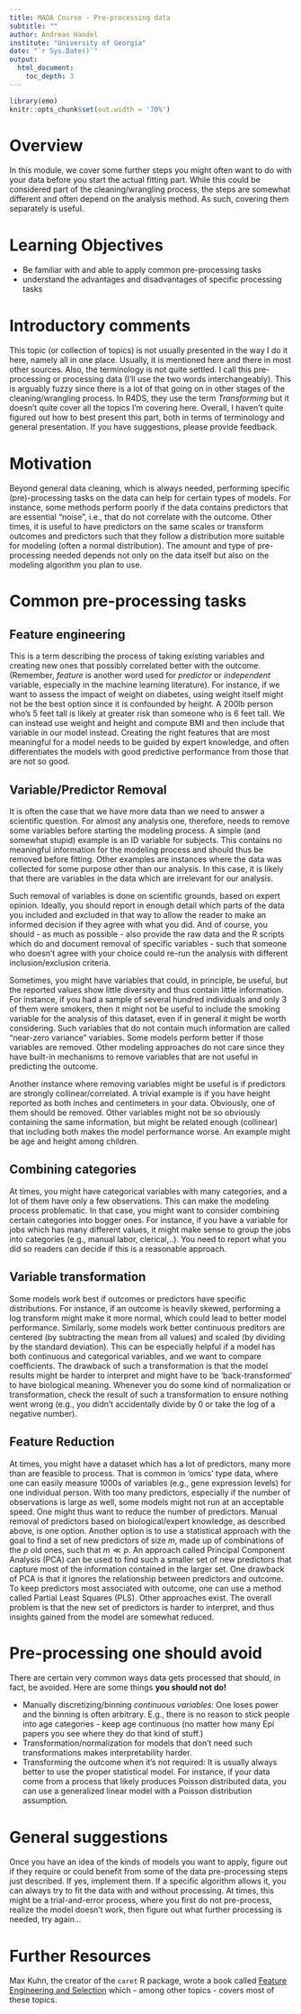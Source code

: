```yaml
---
title: MADA Course - Pre-processing data
subtitle: ""
author: Andreas Handel
institute: "University of Georgia"
date: "`r Sys.Date()`"
output: 
  html_document:
    toc_depth: 3
---
```


```r
library(emo)
knitr::opts_chunk$set(out.width = '70%')
```


# Overview
In this module, we cover some further steps you might often want to do with your data before you start the actual fitting part. While this could be considered part of the cleaning/wrangling process, the steps are somewhat different and often depend on the analysis method. As such, covering them separately is useful.

# Learning Objectives
* Be familiar with and able to apply common pre-processing tasks
* understand the advantages and disadvantages of specific processing tasks


# Introductory comments
This topic (or collection of topics) is not usually presented in the way I do it here, namely all in one place. Usually, it is mentioned here and there in most other sources. Also, the terminology is not quite settled. I call this pre-processing or processing data (I'll use the two words interchangeably). This is arguably fuzzy since there is a lot of that going on in other stages of the cleaning/wrangling process. In R4DS, they use the term _Transforming_ but it doesn't quite cover all the topics I'm covering here. Overall, I haven't quite figured out how to best present this part, both in terms of terminology and general presentation. If you have suggestions, please provide feedback. 

# Motivation
Beyond general data cleaning, which is always needed, performing specific (pre)-processing tasks on the data can help for certain types of models. For instance, some methods perform poorly if the data contains predictors that are essential "noise", i.e., that do not correlate with the outcome. Other times, it is useful to have predictors on the same scales or transform outcomes and predictors such that they follow a distribution more suitable for modeling (often a normal distribution). The amount and type of pre-processing needed depends not only on the data itself but also on the modeling algorithm you plan to use. 


# Common pre-processing tasks


## Feature engineering
This is a term describing the process of taking existing variables and creating new ones that possibly correlated better with the outcome. (Remember, _feature_ is another word used for _predictor_ or _independent_ variable, especially in the machine learning literature). For instance, if we want to assess the impact of weight on diabetes, using weight itself might not be the best option since it is confounded by height. A 200lb person who's 5 feet tall is likely at greater risk than someone who is 6 feet tall. We can instead use weight and height and compute BMI and then include that variable in our model instead. Creating the right features that are most meaningful for a model needs to be guided by expert knowledge, and often differentiates the models with good predictive performance from those that are not so good. 


## Variable/Predictor Removal
It is often the case that we have more data than we need to answer a scientific question. For almost any analysis one, therefore, needs to remove some variables before starting the modeling process. A simple (and somewhat stupid) example is an ID variable for subjects. This contains no meaningful information for the modeling process and should thus be removed before fitting. Other examples are instances where the data was collected for some purpose other than our analysis. In this case, it is likely that there are variables in the data which are irrelevant for our analysis.  

Such removal of variables is done on scientific grounds, based on expert opinion. Ideally, you should report in enough detail which parts of the data you included and excluded in that way to allow the reader to make an informed decision if they agree with what you did. And of course, you should  - as much as possible - also provide the raw data and the R scripts which do and document removal of specific variables - such that someone who doesn't agree with your choice could re-run the analysis with different inclusion/exclusion criteria.

Sometimes, you might have variables that could, in principle, be useful, but the reported values show little diversity and thus contain little information. For instance, if you had a sample of several hundred individuals and only 3 of them were smokers, then it might not be useful to include the smoking variable for the analysis of this dataset, even if in general it might be worth considering. Such variables that do not contain much information are called "near-zero variance" variables. Some models perform better if those variables are removed. Other modeling approaches do not care since they have built-in mechanisms to remove variables that are not useful in predicting the outcome.

Another instance where removing variables might be useful is if predictors are strongly collinear/correlated. A trivial example is if you have height reported as both inches and centimeters in your data. Obviously, one of them should be removed. Other variables might not be so obviously containing the same information, but might be related enough (collinear) that including both makes the model performance worse. An example might be age and height among children. 

## Combining categories 
At times, you might have categorical variables with many categories, and a lot of them have only a few observations. This can make the modeling process problematic. In that case, you might want to consider combining certain categories into bogger ones. For instance, if you have a variable for jobs which has many different values, it might make sense to group the jobs into categories (e.g., manual labor, clerical,..). You need to report what you did so readers can decide if this is a reasonable approach.

## Variable transformation
Some models work best if outcomes or predictors have specific distributions. For instance, if an outcome is heavily skewed, performing a log transform might make it more normal, which could lead to better model performance. Similarly, some models work better continuous preditors are centered (by subtracting the mean from all values) and scaled (by dividing by the standard deviation). This can be especially helpful if a model has both continuous and categorical variables, and we want to compare coefficients. The drawback of such a transformation is that the model results might be harder to interpret and might have to be 'back-transformed' to have biological meaning. Whenever you do some kind of normalization or transformation, check the result of such a transformation to ensure nothing went wrong (e.g., you didn't accidentally divide by 0 or take the log of a negative number).

## Feature Reduction
At times, you might have a dataset which has a lot of predictors, many more than are feasible to process. That is common in 'omics' type data, where one can easily measure 1000s of variables (e.g., gene expression levels) for one individual person. With too many predictors, especially if the number of observations is large as well, some models might not run at an acceptable speed. One might thus want to reduce the number of predictors. Manual removal of predictors based on biological/expert knowledge, as described above, is one option. Another option is to use a statistical approach with the goal to find a set of new predictors of size $m$, made up of combinations of the $p$ old ones, such that $m\ll p$. An approach called Principal Component Analysis (PCA) can be used to find such a smaller set of new predictors that capture most of the information contained in the larger set. One drawback of PCA is that it ignores the relationship between predictors and outcome. To keep predictors most associated with outcome, one can use a method called Partial Least Squares (PLS). Other approaches exist. The overall problem is that the new set of predictors is harder to interpret, and thus insights gained from the model are somewhat reduced.


# Pre-processing one should avoid

There are certain very common ways data gets processed that should, in fact, be avoided. Here are some things **you should not do!**


* Manually discretizing/binning _continuous variables:_ One loses power and the binning is often arbitrary. E.g., there is no reason to stick people into age categories - keep age continuous (no matter how many Epi papers you see where they do that kind of stuff.)
* Transformation/normalization for models that don't need such transformations makes interpretability harder.
* Transforming the outcome when it's not required: It is usually always better to use the proper statistical model. For instance, if your data come from a process that likely produces Poisson distributed data, you can use a generalized linear model with a Poisson distribution assumption.

# General suggestions
Once you have an idea of the kinds of models you want to apply, figure out if they require or could benefit from some of the data pre-processing steps just described. If yes, implement them. If a specific algorithm allows it, you can always try to fit the data with and without processing. At times, this might be a trial-and-error process, where you first do not pre-process, realize the model doesn't work, then figure out what further processing is needed, try again...



# Further Resources
Max Kuhn, the creator of the `caret` R package, wrote a book called [Feature Engineering and Selection](https://bookdown.org/max/FES/) which - among other topics - covers most of these topics.





